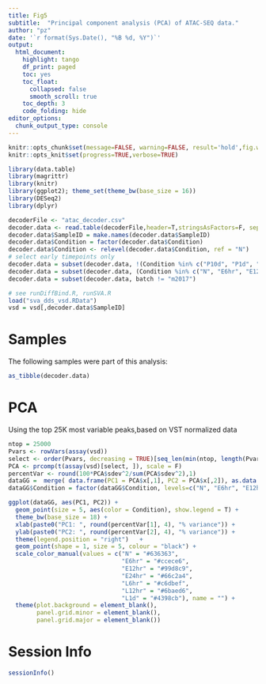 ```yaml
---
title: Fig5
subtitle:  "Principal component analysis (PCA) of ATAC-SEQ data."
author: "pz"
date: '`r format(Sys.Date(), "%B %d, %Y")`'
output:
  html_document:
    highlight: tango
    df_print: paged
    toc: yes
    toc_float:
      collapsed: false
      smooth_scroll: true
    toc_depth: 3
    code_folding: hide
editor_options:
  chunk_output_type: console
---
```



```r
knitr::opts_chunk$set(message=FALSE, warning=FALSE, result='hold',fig.width=10,tidy=TRUE, cache=FALSE)
knitr::opts_knit$set(progress=TRUE,verbose=TRUE)
```

```r
library(data.table)
library(magrittr)
library(knitr)
library(ggplot2); theme_set(theme_bw(base_size = 16))
library(DESeq2)
library(dplyr)
```



```r
decoderFile <- "atac_decoder.csv"
decoder.data <- read.table(decoderFile,header=T,stringsAsFactors=F, sep=",")
decoder.data$SampleID = make.names(decoder.data$SampleID)
decoder.data$Condition = factor(decoder.data$Condition)
decoder.data$Condition <- relevel(decoder.data$Condition, ref = "N")
# select early timepoints only
decoder.data = subset(decoder.data, !(Condition %in% c("P10d", "P1d", "P5d")))
decoder.data = subset(decoder.data, (Condition %in% c("N", "E6hr", "E12hr", "E24hr", "L6hr", "L12hr", "L1d")))
decoder.data = subset(decoder.data, batch != "m2017")
```


```r
# see runDiffBind.R, runSVA.R
load("sva_dds_vsd.RData")
vsd = vsd[,decoder.data$SampleID]
```

# Samples

The following samples were part of this analysis:

```r
as_tibble(decoder.data)
```

# PCA


Using the top 25K most variable peaks,based on VST normalized data

```r
ntop = 25000
Pvars <- rowVars(assay(vsd))
select <- order(Pvars, decreasing = TRUE)[seq_len(min(ntop, length(Pvars)))]
PCA <- prcomp(t(assay(vsd)[select, ]), scale = F)
percentVar <- round(100*PCA$sdev^2/sum(PCA$sdev^2),1)
dataGG =  merge( data.frame(PC1 = PCA$x[,1], PC2 = PCA$x[,2]), as.data.frame(colData(vsd)), by="row.names")
dataGG$Condition = factor(dataGG$Condition, levels=c("N", "E6hr", "E12hr", "E24hr","L6hr", "L12hr", "L1d"))

ggplot(dataGG, aes(PC1, PC2)) + 
  geom_point(size = 5, aes(color = Condition), show.legend = T) + 
  theme_bw(base_size = 18) +
  xlab(paste0("PC1: ", round(percentVar[1], 4), "% variance")) + 
  ylab(paste0("PC2: ", round(percentVar[2], 4), "% variance")) + 
  theme(legend.position = "right")   + 
  geom_point(shape = 1, size = 5, colour = "black") + 
  scale_color_manual(values = c("N" = "#636363",
                                "E6hr" = "#ccece6", 
                                "E12hr" = "#99d8c9", 
                                "E24hr" = "#66c2a4", 
                                "L6hr" = "#c6dbef", 
                                "L12hr" = "#6baed6",  
                                "L1d" = "#4398cb"), name = "") + 
  theme(plot.background = element_blank(), 
        panel.grid.minor = element_blank(), 
        panel.grid.major = element_blank())
```



# Session Info
```r
sessionInfo()
```